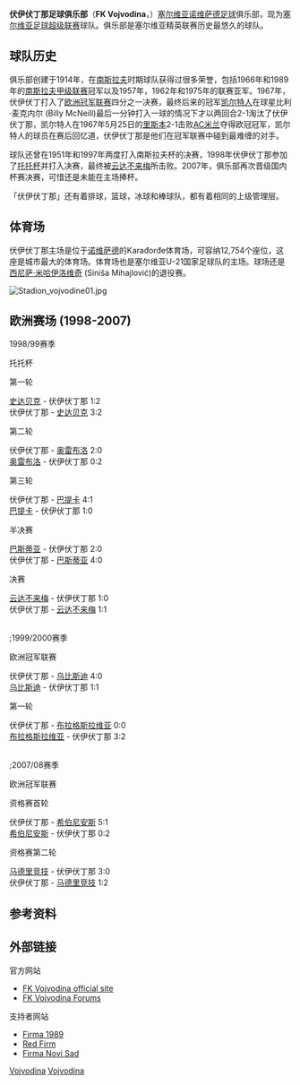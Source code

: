 {{noteTA
|G1=足球
|T=zh-hans:伏伊伏丁那足球俱乐部;zh-hk:禾獲甸拿足球會;zh-tw:佛伊弗迪納足球俱樂部;
|1=zh-hans:伏伊伏丁那;zh-hk:禾獲甸拿;zh-tw:佛伊弗迪納;
}}
{{Football club infobox
| clubname   = 禾獲甸拿<br /> FK Vojvodina
| image      = 
| fullname   = 伏伊伏丁那足球俱乐部<br /> Fudbalski klub Vojvodina
| nickname   = ''Voša'', ''Slaninari''
| founded    = 1914年
| ground     = Karađorđe体育场
| capacity   = 20,000
| chairman   = Ratko Buturović
| manager    = Ivan Brzić
| league     = [[塞爾維亞足球超級聯賽|塞爾維亞足球超級聯賽]]
| season     = 2021–22
| position   = 塞爾超，第 7 位
| website    = http://www.fkvojvodina.rs/
| pattern_la1=_whitelower|pattern_b1=_vojvodina1112h|pattern_ra1=_redlower
| leftarm1=FFFFFF|body1=FFFFFF|rightarm1=FF0000|shorts1=FFFFFF|socks1=FFFFFF
| pattern_la2= |pattern_b2=_whitehorizontal_pectoral|pattern_ra2= 
| leftarm2=0070FF|body2=0070FF|rightarm2=0070FF|shorts2=0070FF|socks2=0070FF
}}
'''伏伊伏丁那足球俱乐部'''（'''FK Vojvodina'''，{{lang|sr|ФК Војводина}}）[[塞尔维亚|塞尔维亚]][[诺维萨德|诺维萨德]][[足球|足球]]俱乐部，现为[[塞尔维亚足球超级联赛|塞尔维亚足球超级联赛]]球队。俱乐部是塞尔维亚精英联赛历史最悠久的球队。

== 球队历史 ==
俱乐部创建于1914年，在[[南斯拉夫|南斯拉夫]]时期球队获得过很多荣誉，包括1966年和1989年的[[塞尔维亚足球超级联赛|南斯拉夫甲级联赛]]冠军以及1957年，1962年和1975年的联赛亚军。1967年，伏伊伏丁打入了[[欧洲足球联合会冠军联赛|欧洲冠军联赛]]四分之一决赛，最终后来的冠军[[些路迪足球俱乐部|凯尔特人]]在球星比利·麦克内尔 (Billy McNeill)最后一分钟打入一球的情况下才以两回合2-1淘汰了伏伊伏丁那，凯尔特人在1967年5月25日的[[里斯本|里斯本]]2-1击败[[AC米兰|AC米兰]]夺得欧冠冠军，凯尔特人的球员在赛后回忆道，伏伊伏丁那是他们在冠军联赛中碰到最难缠的对手。

球队还曾在1951年和1997年两度打入南斯拉夫杯的决赛，1998年伏伊伏丁那参加了[[欧洲足联国际托托杯|托托杯]]并打入决赛，最终被[[云达不来梅|云达不来梅]]所击败。2007年，俱乐部再次晋级国内杯赛决赛，可惜还是未能在主场捧杯。 

「伏伊伏丁那」还有着排球，篮球，冰球和棒球队，都有着相同的上级管理层。

== 体育场 ==
伏伊伏丁那主场是位于[[诺维萨德|诺维萨德]]的Karađorđe体育场，可容纳12,754个座位，这座是城市最大的体育场。体育场也是塞尔维亚U-21国家足球队的主场。球场还是[[西尼萨·米哈伊洛维奇|西尼萨·米哈伊洛维奇]] (Siniša Mihajlović)的退役赛。

[[File:Stadion_vojvodine01.jpg|thumb]]
{{clear}}

== 欧洲赛场 (1998-2007) ==

;1998/99赛季

托托杯

第一轮

{{flagicon|NOR}} [[史达比克|史达贝克]] - {{flagicon|SCG}} 伏伊伏丁那 1:2 <br />
{{flagicon|SCG}} 伏伊伏丁那 - {{flagicon|NOR}} [[史达比克|史达贝克]] 3:2

第二轮

{{flagicon|SCG}} 伏伊伏丁那 - {{flagicon|SWE}} [[奥雷布洛体育俱乐部|奥雷布洛]] 2:0 <br />
{{flagicon|SWE}} [[奥雷布洛体育俱乐部|奥雷布洛]] - {{flagicon|SCG}} 伏伊伏丁那 0:2

第三轮

{{flagicon|SCG}} 伏伊伏丁那 - {{flagicon|RUS}} [[加里宁格勒巴提卡足球俱乐部|巴提卡]] 4:1 <br />
{{flagicon|RUS}} [[加里宁格勒巴提卡足球俱乐部|巴提卡]] - {{flagicon|SCG}} 伏伊伏丁那 1:0

半决赛

{{flagicon|FRA}} [[巴斯蒂亚体育俱乐部|巴斯蒂亚]] - {{flagicon|SCG}} 伏伊伏丁那 2:0 <br />
{{flagicon|SCG}} 伏伊伏丁那 - {{flagicon|FRA}} [[巴斯蒂亚体育俱乐部|巴斯蒂亚]] 4:0

决赛

{{flagicon|GER}} [[云达不来梅|云达不来梅]] - {{flagicon|SCG}} 伏伊伏丁那 1:0 <br />
{{flagicon|SCG}} 伏伊伏丁那 - {{flagicon|GER}} [[云达不来梅|云达不来梅]] 1:1

<br />
;1999/2000赛季

欧洲冠军联赛

{{flagicon|SCG}} 伏伊伏丁那 - {{flagicon|HUN}} [[乌比斯迪足球俱乐部|乌比斯迪]] 4:0 <br />
{{flagicon|HUN}} [[乌比斯迪足球俱乐部|乌比斯迪]] - {{flagicon|SCG}} 伏伊伏丁那 1:1

第一轮

{{flagicon|SCG}} 伏伊伏丁那 - {{flagicon|CZE}} [[布拉格斯拉维亚足球俱乐部|布拉格斯拉维亚]] 0:0 <br />
{{flagicon|CZE}} [[布拉格斯拉维亚足球俱乐部|布拉格斯拉维亚]] - {{flagicon|SCG}} 伏伊伏丁那 3:2

<br />
;2007/08赛季

欧洲冠军联赛

资格赛首轮

{{flagicon|SRB}} 伏伊伏丁那 - {{flagicon|Malta}} [[希伯尼安斯足球俱乐部|希伯尼安斯]] 5:1 <br />
{{flagicon|Malta}} [[希伯尼安斯足球俱乐部|希伯尼安斯]] - {{flagicon|SRB}} 伏伊伏丁那 0:2

资格赛第二轮

{{flagicon|ESP}} [[马德里竞技|马德里竞技]] - {{flagicon|SRB}} 伏伊伏丁那 3:0 <br />
{{flagicon|SRB}} 伏伊伏丁那 - {{flagicon|ESP}} [[马德里竞技|马德里竞技]] 1:2

== 参考资料 ==
{{reflist}}

== 外部链接 ==
; 官方网站
* [https://web.archive.org/web/20071117022834/http://www.fcvojvodina.co.yu/ FK Vojvodina official site] {{Sr icon}}
* [http://www.fkvojvodina.com/ FK Vojvodina Forums] {{Wayback|url=http://www.fkvojvodina.com/ |date=20200831222757 }} {{Sr icon}}
; 支持者网站
* [https://web.archive.org/web/20071209200449/http://www.firma1989.com/english.htm Firma 1989] 
* [https://web.archive.org/web/20071205010707/http://www.red-firm.ns.co.yu/ Red Firm] {{Sr icon}}
* [https://web.archive.org/web/20071218073248/http://www.firmanovisad.net/eng/ Firma Novi Sad] 

{{fb start}}
{{Serbian Superliga}}
{{fb end}}

[[Category:塞尔维亚足球俱乐部|Vojvodina]]
[[Category:南斯拉夫足球俱乐部|Vojvodina]]